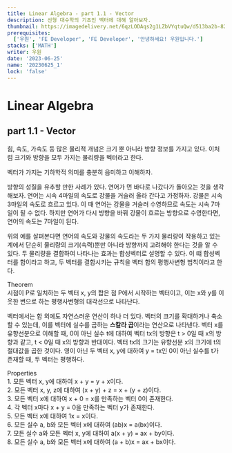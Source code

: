 ```yaml
---
title: Linear Algebra - part 1.1 - Vector
description: 선형 대수학의 기초인 벡터에 대해 알아보자.
thumbnail: https://imagedelivery.net/6qzLODAqs2g1LZbVYqtuQw/d513ba2b-82a4-4814-6934-98fb30e57300/public
prerequisites:
  ['우원', 'FE Developer', 'FE Developer', '안녕하세요! 우원입니다.']
stacks: ['MATH']
writer: 우원
date: '2023-06-25'
name: '20230625_1'
lock: 'false'
---
```


# Linear Algebra

## part 1.1 - Vector

힘, 속도, 가속도 등 많은 물리적 개념은 크기 뿐 아니라 방향 정보를 가지고 있다.
이처럼 크기와 방향을 모두 가지는 물리량을 벡터라고 한다.

벡터가 가지는 기하학적 의미를 충분히 음미하고 이해하자.

방향의 성질을 유추할 만한 사례가 있다.
연어가 먼 바다로 나갔다가 돌아오는 것을 생각해보자.
연어는 시속 4마일의 속도로 강물을 거슬러 올라 간다고 가정하자.
강물은 시속 3마일의 속도로 흐르고 있다.
이 때 연어는 강물을 거슬러 수영하므로 속도는 시속 7마일이 될 수 없다.
하지만 연어가 다시 방향을 바꿔 강물이 흐르는 방향으로 수영한다면,
연어의 속도는 7마일이 된다.

위의 예를 살펴본다면 연어의 속도와 강물의 속도라는 두 가지 물리량이
작용하고 있는 계에서 단순히 물리량의 크기(속력)뿐만 아니라
방향까지 고려해야 한다는 것을 알 수 있다.
두 물리량을 결합하여 나타나는 효과는 합성벡터로 설명할 수 있다.
이 떄 합성벡터를 합이라고 하고, 두 벡터를 결합시키는
규칙을 벡터 합의 평행사변형 법칙이라고 한다.

<div className="px-4 py-2 my-4 bg-blue-100 border-l-4 border-blue-500">
  <div className="text-lg font-bold">Theorem</div>
  <div>
    시점이 P로 일치하는 두 벡터 x, y의 합은 점 P에서 시작하는 벡터이고, 이는 x와
    y를 이웃한 변으로 하는 평행사변형의 대각선으로 나타난다.
  </div>
</div>

벡터에서는 합 외에도 자연스러운 연산이 하나 더 있다.
벡터의 크기를 확대하거나 축소할 수 있는데,
이를 벡터에 실수를 곱하는 **스칼라 곱**이라는 연산으로 나타낸다.
벡터 x를 유향선분으로 이해할 때, 0이 아닌 실수 t에 대하여
벡터 tx의 방향은 t > 0일 때 x의 방향과 같고, t < 0일 때 x의 방향과 반대이다.
벡터 tx의 크기는 유향선분 x의 크기에 t의 절대값을 곱한 것이다.
영이 아닌 두 벡터 x, y에 대하여 y = tx인 0이 아닌 실수를
t가 존재할 때, 두 벡터는 평행하다.

<div className="px-4 py-2 my-4 bg-blue-100 border-l-4 border-blue-500">
  <div className="text-lg font-bold">Properties</div>
  <div>1. 모든 벡터 x, y에 대하여 x + y = y + x이다.</div>
  <div>2. 모든 벡터 x, y, z에 대하여 (x + y) + z = x + (y + z)이다.</div>
  <div>3. 모든 벡터 x에 대하여 x + 0 = x를 만족하는 벡터 0이 존재한다.</div>
  <div>4. 각 벡터 x마다 x + y = 0을 만족하는 벡터 y가 존재한다.</div>
  <div>5. 모든 벡터 x에 대하여 1x = x이다.</div>
  <div>6. 모든 실수 a, b와 모든 벡터 x에 대하여 (ab)x = a(bx)이다.</div>
  <div>7. 모든 실수 a와 모든 벡터 x, y에 대하여 a(x + y) = ax + by이다.</div>
  <div>8. 모든 실수 a, b와 모든 벡터 x에 대하여 (a + b)x = ax + bx이다.</div>
</div>


